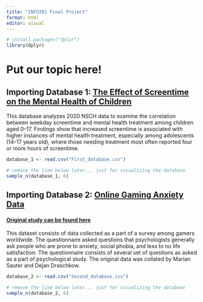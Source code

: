 ```yaml
---
title: "INFO201 Final Project"
format: html
editor: visual
---
```


```r
# install.packages("dplyr")
library(dplyr)
```

# Put our topic here!

## Importing Database 1: [The Effect of Screentime on the Mental Health of Children](https://dataverse.harvard.edu/dataset.xhtml?persistentId=doi:10.7910/DVN/1WWCA5)

This database analyzes 2020 NSCH data to examine the correlation between weekday screentime and mental health treatment among children aged 0–17. Findings show that increased screentime is associated with higher instances of mental health treatment, especially among adolescents (14–17 years old), where those needing treatment most often reported four or more hours of screentime.

```r
database_1 <- read.csv("First_database.csv")

# remove the line below later... just for visualizing the database
sample_n(database_1, 6) 
```

## Importing Database 2: [Online Gaming Anxiety Data](https://www.kaggle.com/datasets/divyansh22/online-gaming-anxiety-data/data)

#### [Original study can be found here](https://osf.io/vnbxk/)

This dataset consists of data collected as a part of a survey among gamers worldwide. The questionnaire asked questions that psychologists generally ask people who are prone to anxiety, social phobia, and less to no life satisfaction. The questionnaire consists of several set of questions as asked as a part of psychological study. The original data was collated by Marian Sauter and Dejan Draschkow.

```r
database_2 <- read.csv("Second_database.csv")

# remove the line below later... just for visualizing the database
sample_n(database_2, 6) 
```
